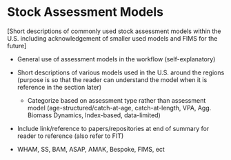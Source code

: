 # Stock Assessment Models

[Short descriptions of commonly used stock assessment models within the U.S. including acknowledgement of smaller used models and FIMS for the future]

  - General use of assessment models in the workflow (self-explanatory)
  
  - Short descriptions of various models used in the U.S. around the regions (purpose is so that the reader can understand the model when it is reference in the section later)
  
    - Categorize based on assessment type rather than assessment model (age-structured/catch-at-age, catch-at-length, VPA, Agg. Biomass Dynamics, Index-based, data-limited)
  
  - Include link/reference to papers/repositories at end of summary for reader to reference (also refer to FIT)

  - WHAM, SS, BAM, ASAP, AMAK, Bespoke, FIMS, ect